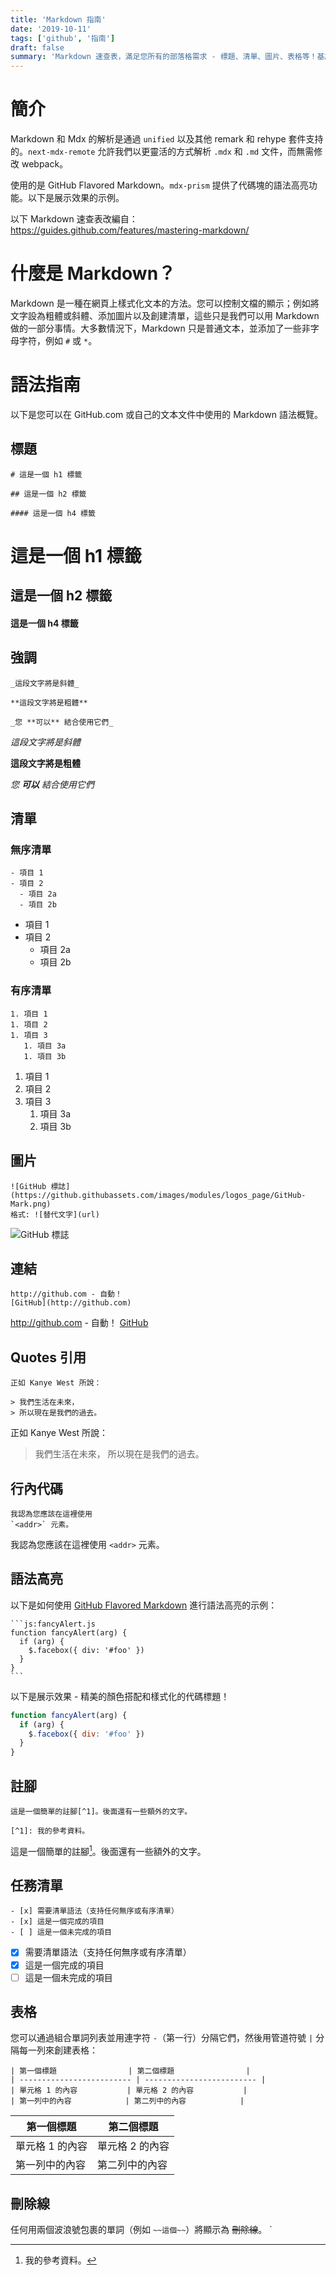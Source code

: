 ```yaml
---
title: 'Markdown 指南'
date: '2019-10-11'
tags: ['github', '指南']
draft: false
summary: 'Markdown 速查表，滿足您所有的部落格需求 - 標題、清單、圖片、表格等！基於 GitHub Flavored Markdown 的圖解指南。'
---
```


# 簡介

Markdown 和 Mdx 的解析是通過 `unified` 以及其他 remark 和 rehype 套件支持的。`next-mdx-remote` 允許我們以更靈活的方式解析 `.mdx` 和 `.md` 文件，而無需修改 webpack。

使用的是 GitHub Flavored Markdown。`mdx-prism` 提供了代碼塊的語法高亮功能。以下是展示效果的示例。

以下 Markdown 速查表改編自：https://guides.github.com/features/mastering-markdown/

# 什麼是 Markdown？

Markdown 是一種在網頁上樣式化文本的方法。您可以控制文檔的顯示；例如將文字設為粗體或斜體、添加圖片以及創建清單，這些只是我們可以用 Markdown 做的一部分事情。大多數情況下，Markdown 只是普通文本，並添加了一些非字母字符，例如 `#` 或 `*`。

# 語法指南

以下是您可以在 GitHub.com 或自己的文本文件中使用的 Markdown 語法概覽。

## 標題

```
# 這是一個 h1 標籤

## 這是一個 h2 標籤

#### 這是一個 h4 標籤
```

# 這是一個 h1 標籤

## 這是一個 h2 標籤

#### 這是一個 h4 標籤

## 強調

```
_這段文字將是斜體_

**這段文字將是粗體**

_您 **可以** 結合使用它們_
```

_這段文字將是斜體_

**這段文字將是粗體**

_您 **可以** 結合使用它們_

## 清單

### 無序清單

```
- 項目 1
- 項目 2
  - 項目 2a
  - 項目 2b
```

- 項目 1
- 項目 2
  - 項目 2a
  - 項目 2b

### 有序清單

```
1. 項目 1
1. 項目 2
1. 項目 3
   1. 項目 3a
   1. 項目 3b
```

1. 項目 1
1. 項目 2
1. 項目 3
   1. 項目 3a
   1. 項目 3b

## 圖片

```
![GitHub 標誌](https://github.githubassets.com/images/modules/logos_page/GitHub-Mark.png)
格式: ![替代文字](url)
```

![GitHub 標誌](https://github.githubassets.com/images/modules/logos_page/GitHub-Mark.png)

## 連結

```
http://github.com - 自動！
[GitHub](http://github.com)
```

http://github.com - 自動！
[GitHub](http://github.com)

## Quotes 引用

```
正如 Kanye West 所說：

> 我們生活在未來，
> 所以現在是我們的過去。
```

正如 Kanye West 所說：

> 我們生活在未來，
> 所以現在是我們的過去。

## 行內代碼

```
我認為您應該在這裡使用
`<addr>` 元素。
```

我認為您應該在這裡使用
`<addr>` 元素。

## 語法高亮

以下是如何使用 [GitHub Flavored Markdown](https://help.github.com/articles/basic-writing-and-formatting-syntax/) 進行語法高亮的示例：

````
```js:fancyAlert.js
function fancyAlert(arg) {
  if (arg) {
    $.facebox({ div: '#foo' })
  }
}
```
````

以下是展示效果 - 精美的顏色搭配和樣式化的代碼標題！

```js:fancyAlert.js
function fancyAlert(arg) {
  if (arg) {
    $.facebox({ div: '#foo' })
  }
}
```

## 註腳

```
這是一個簡單的註腳[^1]。後面還有一些額外的文字。

[^1]: 我的參考資料。
```

這是一個簡單的註腳[^1]。後面還有一些額外的文字。

[^1]: 我的參考資料。

## 任務清單

```
- [x] 需要清單語法（支持任何無序或有序清單）
- [x] 這是一個完成的項目
- [ ] 這是一個未完成的項目
```

- [x] 需要清單語法（支持任何無序或有序清單）
- [x] 這是一個完成的項目
- [ ] 這是一個未完成的項目

## 表格

您可以通過組合單詞列表並用連字符 `-`（第一行）分隔它們，然後用管道符號 `|` 分隔每一列來創建表格：

```
| 第一個標題                | 第二個標題                |
| ------------------------- | ------------------------- |
| 單元格 1 的內容           | 單元格 2 的內容           |
| 第一列中的內容            | 第二列中的內容            |
```

| 第一個標題                | 第二個標題                |
| ------------------------- | ------------------------- |
| 單元格 1 的內容           | 單元格 2 的內容           |
| 第一列中的內容            | 第二列中的內容            |

## 刪除線

任何用兩個波浪號包裹的單詞（例如 `~~這個~~`）將顯示為 ~~刪除線~~。
`
